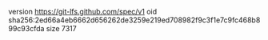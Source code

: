 version https://git-lfs.github.com/spec/v1
oid sha256:2ed66a4eb6662d656262de3259e219ed708982f9c3f1e7c9fc468b899c93cfda
size 7317
